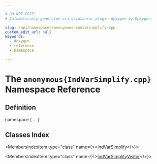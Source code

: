 ```yaml
---

# DO NOT EDIT!
# Automatically generated via docusaurus-plugin-doxygen by Doxygen.

slug: /api/namespaces/anonymous-indvarsimplify-cpp-
custom_edit_url: null
keywords:
  - doxygen
  - reference
  - namespace

---
```





# The `anonymous{IndVarSimplify.cpp}` Namespace Reference

<DoxygenPage pluginConfig={pluginConfig}>



## Definition

<CodeBlock>namespace &#123; ... &#125;</CodeBlock>

## Classes Index

<MembersIndex>

<MembersIndexItem
  type="class"
  name={<><a href="/docs/api/classes/anonymous-namespace-indvarsimplify-cpp-/indvarsimplify">IndVarSimplify</a></>}>
</MembersIndexItem>

<MembersIndexItem
  type="class"
  name={<><a href="/docs/api/classes/anonymous-namespace-indvarsimplify-cpp-/indvarsimplifyvisitor">IndVarSimplifyVisitor</a></>}>
</MembersIndexItem>

</MembersIndex>


</DoxygenPage>
